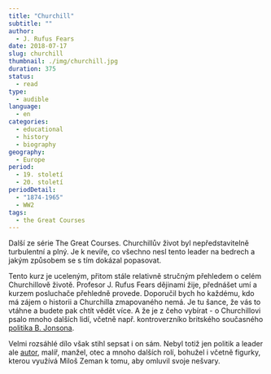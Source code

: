 ```yaml
---
title: "Churchill"
subtitle: ""
author:
  - J. Rufus Fears
date: 2018-07-17
slug: churchill
thumbnail: ./img/churchill.jpg
duration: 375
status:
  - read
type:
  - audible
language:
  - en
categories:
  - educational
  - history
  - biography
geography:
  - Europe
period:
  - 19. století
  - 20. století
periodDetail:
  - "1874-1965"
  - WW2
tags:
  - the Great Courses
---
```


Další ze série The Great Courses. Churchillův život byl nepředstavitelně turbulentní a plný. Je k nevíře, co všechno nesl tento leader na bedrech a jakým způsobem se s tím dokázal popasovat.

Tento kurz je uceleným, přitom stále relativně stručným přehledem o celém Churchillově životě. Profesor J. Rufus Fears dějinami žije, přednášet umí a kurzem posluchače přehledně provede. Doporučil bych ho každému, kdo má zájem o historii a Churchilla zmapovaného nemá. Je tu šance, že vás to vtáhne a budete pak chtít vědět více. A že je z čeho vybírat - o Churchillovi psalo mnoho dalších lidí, včetně např. kontroverzníko britského současného <a href="https://finmag.penize.cz/recenze/315732-vezmi-svuj-doutnik-a-nasleduj-me" target="_blank" rel="noreferrer noopener">politika B. Jonsona</a>.

Velmi rozsáhlé dílo však stihl sepsat i on sám. Nebyl totiž jen politik a leader ale <a href="https://www.goodreads.com/author/show/14033.Winston_S_Churchill?from_search=true" target="_blank" rel="noreferrer noopener">autor</a>, malíř, manžel, otec a mnoho dalších rolí, bohužel i včetně figurky, kterou využívá Miloš Zeman k tomu, aby omluvil svoje nešvary.
